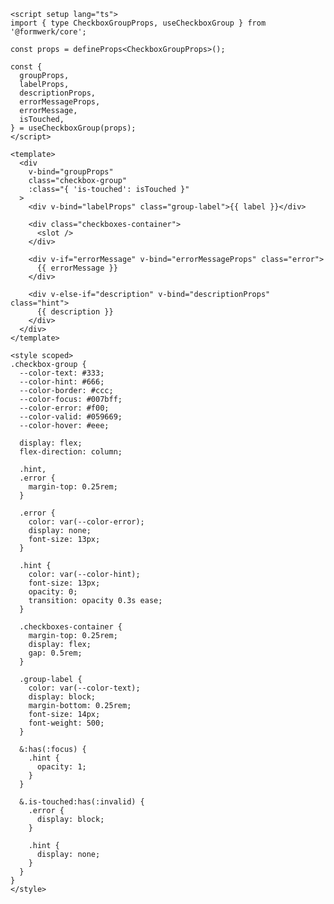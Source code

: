 ```vue collapse={37-100}
<script setup lang="ts">
import { type CheckboxGroupProps, useCheckboxGroup } from '@formwerk/core';

const props = defineProps<CheckboxGroupProps>();

const {
  groupProps,
  labelProps,
  descriptionProps,
  errorMessageProps,
  errorMessage,
  isTouched,
} = useCheckboxGroup(props);
</script>

<template>
  <div
    v-bind="groupProps"
    class="checkbox-group"
    :class="{ 'is-touched': isTouched }"
  >
    <div v-bind="labelProps" class="group-label">{{ label }}</div>

    <div class="checkboxes-container">
      <slot />
    </div>

    <div v-if="errorMessage" v-bind="errorMessageProps" class="error">
      {{ errorMessage }}
    </div>

    <div v-else-if="description" v-bind="descriptionProps" class="hint">
      {{ description }}
    </div>
  </div>
</template>

<style scoped>
.checkbox-group {
  --color-text: #333;
  --color-hint: #666;
  --color-border: #ccc;
  --color-focus: #007bff;
  --color-error: #f00;
  --color-valid: #059669;
  --color-hover: #eee;

  display: flex;
  flex-direction: column;

  .hint,
  .error {
    margin-top: 0.25rem;
  }

  .error {
    color: var(--color-error);
    display: none;
    font-size: 13px;
  }

  .hint {
    color: var(--color-hint);
    font-size: 13px;
    opacity: 0;
    transition: opacity 0.3s ease;
  }

  .checkboxes-container {
    margin-top: 0.25rem;
    display: flex;
    gap: 0.5rem;
  }

  .group-label {
    color: var(--color-text);
    display: block;
    margin-bottom: 0.25rem;
    font-size: 14px;
    font-weight: 500;
  }

  &:has(:focus) {
    .hint {
      opacity: 1;
    }
  }

  &.is-touched:has(:invalid) {
    .error {
      display: block;
    }

    .hint {
      display: none;
    }
  }
}
</style>
```
